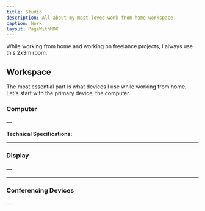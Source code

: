 ```yaml
---
title: Studio
description: All about my most loved work-from-home workspace.
caption: Work
layout: PageWithMDX
---
```


While working from home and working on freelance projects, I always use this 2x3m room.

## Workspace

The most essential part is what devices I use while working from home. Let's start with the primary device, the computer.

### Computer

&mdash;

**Technical Specifications:**

---

### Display

&mdash;

---

### Conferencing Devices

&mdash;
